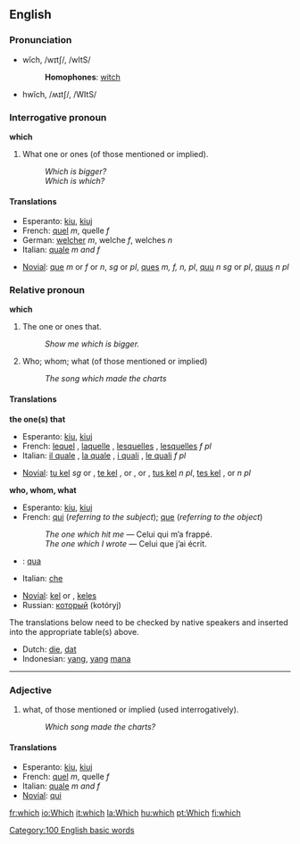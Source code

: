 ==English==

{{rank|by|on|her|24|which|have|or|from}}

===Pronunciation===
*wĭch, /wɪtʃ/, /wItS/
*:'''Homophones''': [[witch]]
*hwĭch, /ʍɪtʃ/, /WItS/

===Interrogative pronoun===
'''which'''

#What one or ones (of those mentioned or implied).
#:''Which is bigger?''
#:''Which is which?''

====Translations====
{{top}}
*Esperanto: [[kiu]], [[kiuj]]
*French: [[quel]] ''m'', quelle ''f''
*German: [[welcher]] ''m'', welche ''f'', welches ''n''
*Italian: [[quale]] ''m and f''
{{mid}}
*[[Novial]]: [[que]] ''m'' or ''f'' or ''n'', ''sg'' or ''pl'', [[ques]] ''m, f, n, pl'', [[quu]] ''n sg'' or ''pl'', [[quus]] ''n pl''
{{bottom}}

===Relative pronoun===
'''which'''

#The one or ones that.
#:''Show me which is bigger.''
#Who; whom; what (of those mentioned or implied)
#:''The song which made the charts''

====Translations====

'''the one(s) that'''

{{top}}
*Esperanto: [[kiu]], [[kiuj]]
*French: [[lequel]] {{m}}, [[laquelle]] {{f}}, [[lesquelles]] {{p}}, [[lesquelles]] ''f pl''
*Italian: [[il quale]] {{m}}, [[la quale]] {{f}}, [[i quali]] {{p}}, [[le quali]] ''f pl''
{{mid}}
*[[Novial]]: [[tu kel]] {{n}} ''sg'' or {{p}}, [[te kel]] {{m}}, {{f}} or {{n}}, {{s}} or {{p}}, [[tus kel]] ''n pl'', [[tes kel]] {{m}}, {{f}} or ''n pl''
{{bottom}}

'''who, whom, what'''
{{top}}
*Esperanto: [[kiu]], [[kiuj]]
*French: [[qui]] (''referring to the subject''); [[que]] (''referring to the object'')
*:''The one which hit me'' — Celui qui m’a frappé.
*:''The one which I wrote'' — Celui que j’ai écrit.
*{{io}}: [[qua]]
*Italian: [[che]]
{{mid}}
*[[Novial]]: [[kel]] {{s}} or {{p}}, [[keles]] {{p}}
*Russian: [[который]] (kotóryj)
{{bottom}}

The translations below need to be checked by native speakers and inserted into the appropriate table(s) above.

*Dutch: [[die]], [[dat]]
*Indonesian: [[yang]], [[yang]] [[mana]]

----

===Adjective===
#what, of those mentioned or implied (used interrogatively).
#:''Which song made the charts?''

====Translations====
*Esperanto: [[kiu]], [[kiuj]]
*French: [[quel]] ''m'', quelle ''f''
*Italian: [[quale]] ''m and f''
*[[Novial]]: [[qui]]

[[Category:100 English basic words]]

[[fr:which]]
[[io:Which]]
[[it:which]]
[[la:Which]]
[[hu:which]]
[[pt:Which]]
[[fi:which]]